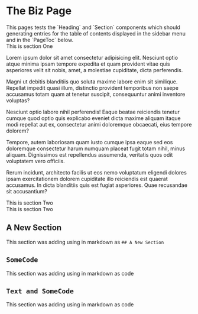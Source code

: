 
# The Biz Page

<div className="intro">
  This pages tests the `Heading` and `Section` components which should
  generating entries for the table of contents displayed in the sidebar
  menu and in the `PageToc` below.
</div>

<Toc/>

<Heading text="Part the First"/>

<Section title="Section One">
  This is section One

  Lorem ipsum dolor sit amet consectetur adipisicing elit. Nesciunt optio
  atque minima ipsam tempore expedita et quam provident vitae quis asperiores
  velit sit nobis, amet, a molestiae cupiditate, dicta perferendis.

  Magni ut debitis blanditiis quo soluta maxime labore enim sit similique.
  Repellat impedit quasi illum, distinctio provident temporibus non saepe
  accusamus totam quam at tenetur suscipit, consequuntur animi inventore
  voluptas?

  Nesciunt optio labore nihil perferendis! Eaque beatae reiciendis tenetur
  cumque quod optio quis explicabo eveniet dicta maxime aliquam itaque modi
  repellat aut ex, consectetur animi doloremque obcaecati, eius tempore
  dolorem?

  Tempore, autem laboriosam quam iusto cumque ipsa eaque sed eos doloremque
  consectetur harum numquam placeat fugit totam nihil, minus aliquam.
  Dignissimos est repellendus assumenda, veritatis quos odit voluptatem vero
  officiis.

  Rerum incidunt, architecto facilis ut eos nemo voluptatum eligendi dolores
  ipsam exercitationem dolorem cupiditate illo reiciendis est quaerat
  accusamus. In dicta blanditiis quis est fugiat asperiores. Quae recusandae
  sit accusantium?
</Section>

<Heading code="Part the Second"/>

<Section title="Section Two">
  This is section Two
</Section>

<Section code="Section Three">
  This is section Two
</Section>

## A New Section

This section was adding using in markdown as `## A New Section`

## `SomeCode`

This section was adding using in markdown as code

## `Text and SomeCode`

This section was adding using in markdown as code